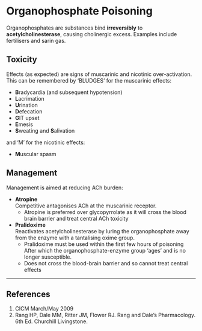 # Organophosphate Poisoning


Organophosphates are substances bind **irreversibly** to **acetylcholinesterase**, causing cholinergic excess. Examples include fertilisers and sarin gas.


## Toxicity

Effects (as expected) are signs of muscarinic and nicotinic over-activation. This can be remembered by 'BLUDGES' for the muscarinic effects:

* **B**radycardia (and subsequent hypotension)
* **L**acrimation
* **U**rination
* **D**efecation
* **G**IT upset
* **E**mesis
* **S**weating and **S**alivation

and 'M' for the nicotinic effects:

* **M**uscular spasm

## Management

Management is aimed at reducing ACh burden:

* **Atropine**\
Competitive antagonises ACh at the muscarinic receptor.
    * Atropine is preferred over glycopyrrolate as it will cross the blood brain barrier and treat central ACh toxicity
* **Pralidoxime**\
Reactivates acetylcholinesterase by luring the organophosphate away from the enzyme with a tantalising oxime group.
    * Pralidoxime must be used within the first few hours of poisoning\
    After which the organophosphate-enzyme group 'ages' and is no longer susceptible.
    * Does not cross the blood-brain barrier and so cannot treat central effects


---
## References

1. CICM March/May 2009
2. Rang HP, Dale MM, Ritter JM, Flower RJ. Rang and Dale's Pharmacology. 6th Ed. Churchill Livingstone.
